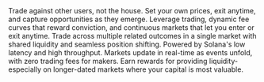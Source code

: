 <CardGroup cols={2}>
  <Card title="True Price Discovery" icon="bullseye" iconType="solid" color="#2976CB">
    Trade against other users, not the house. Set your own prices, exit anytime, and capture opportunities as they emerge.
  </Card>
  
  <Card title="Advanced Tools" icon="wrench" iconType="solid" color="#2976CB">
    Leverage trading, dynamic fee curves that reward conviction, and continuous markets that let you enter or exit anytime.
  </Card>
  
  <Card title="Multi-Outcome Markets" icon="chart-bar" iconType="solid" color="#2976CB">
    Trade across multiple related outcomes in a single market with shared liquidity and seamless position shifting.
  </Card>
  
  <Card title="Built for Speed" icon="bolt" iconType="solid" color="#2976CB">
    Powered by Solana's low latency and high throughput. Markets update in real-time as events unfold, with zero trading fees for makers.
  </Card>
  
  <Card title="Earn Rewards" icon="gem" iconType="solid" color="#2976CB">
    Earn rewards for providing liquidity-especially on longer-dated markets where your capital is most valuable.
  </Card>
</CardGroup>